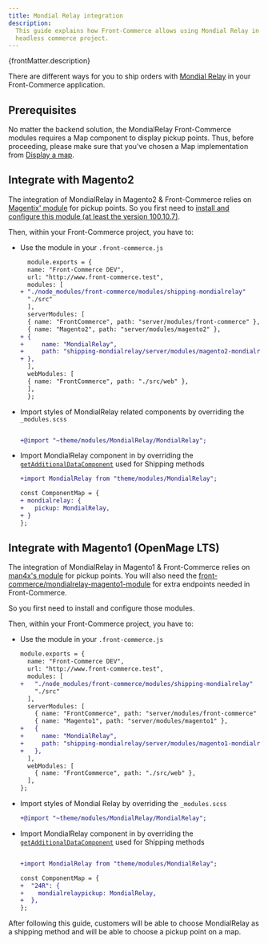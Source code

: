 ```yaml
---
title: Mondial Relay integration
description:
  This guide explains how Front-Commerce allows using Mondial Relay in a
  headless commerce project.
---
```



<p>{frontMatter.description}</p>

There are different ways for you to ship orders with
[Mondial Relay](https://www.mondialrelay.fr/) in your Front-Commerce
application.

## Prerequisites

No matter the backend solution, the MondialRelay Front-Commerce modules requires
a Map component to display pickup points. Thus, before proceeding, please make
sure that you've chosen a Map implementation from
[Display a map](/docs/2.x/advanced/features/display-a-map).

## Integrate with Magento2

<SinceVersion tag="2.10" />

The integration of MondialRelay in Magento2 & Front-Commerce relies on
[Magentix' module](https://mondialrelay.magentix.fr/fr/magento-2/) for pickup
points. So you first need to
[install and configure this module (at least the version 100.10.7)](https://mondialrelay.magentix.fr/fr/magento-2/documentation.html).

Then, within your Front-Commerce project, you have to:

- Use the module in your `.front-commerce.js`

  ```diff title=".front-commerce.js"
    module.exports = {
    name: "Front-Commerce DEV",
    url: "http://www.front-commerce.test",
    modules: [
  + "./node_modules/front-commerce/modules/shipping-mondialrelay"
    "./src"
    ],
    serverModules: [
    { name: "FrontCommerce", path: "server/modules/front-commerce" },
    { name: "Magento2", path: "server/modules/magento2" },
  + {
  +     name: "MondialRelay",
  +     path: "shipping-mondialrelay/server/modules/magento2-mondialrelay",
  + },
    ],
    webModules: [
    { name: "FrontCommerce", path: "./src/web" },
    ],
    };
  ```

- Import styles of MondialRelay related components by overriding the
  `_modules.scss`

  ```diff title='src/web/theme/modules/_modules.scss'

  +@import "~theme/modules/MondialRelay/MondialRelay";
  ```

- Import MondialRelay component in by overriding the
  [`getAdditionalDataComponent`](https://gitlab.blackswift.cloud/front-commerce/front-commerce/-/blob/784684ce56cca69ca5c2e42d5d421a8c0b4bb9c3/src/web/theme/modules/Checkout/ShippingMethod/AdditionalShippingInformation/getAdditionalDataComponent.js)
  used for Shipping methods

  ```diff title='src/web/theme/modules/Checkout/ShippingMethod/AdditionalShippingInformation/getAdditionalDataComponent.js'
  +import MondialRelay from "theme/modules/MondialRelay";

  const ComponentMap = {
  + mondialrelay: {
  +   pickup: MondialRelay,
  + }
  };
  ```

## Integrate with Magento1 (OpenMage LTS)

<SinceVersion tag="2.5" />

The integration of MondialRelay in Magento1 & Front-Commerce relies on
[man4x's module](https://github.com/OpenMageModuleFostering/man4x_mondialrelay)
for pickup points. You will also need the
[front-commerce/mondialrelay-magento1-module](https://github.com/front-commerce/magento1-module-mondialrelay-front-commerce)
for extra endpoints needed in Front-Commerce.

So you first need to install and configure those modules.

Then, within your Front-Commerce project, you have to:

- Use the module in your `.front-commerce.js`

  ```diff title=".front-commerce.js"
  module.exports = {
    name: "Front-Commerce DEV",
    url: "http://www.front-commerce.test",
    modules: [
  +   "./node_modules/front-commerce/modules/shipping-mondialrelay"
      "./src"
    ],
    serverModules: [
      { name: "FrontCommerce", path: "server/modules/front-commerce" },
      { name: "Magento1", path: "server/modules/magento1" },
  +   {
  +     name: "MondialRelay",
  +     path: "shipping-mondialrelay/server/modules/magento1-mondialrelay",
  +   },
    ],
    webModules: [
      { name: "FrontCommerce", path: "./src/web" },
    ],
  };
  ```

- Import styles of Mondial Relay by overriding the `_modules.scss`

  ```diff title='src/web/theme/modules/_modules.scss'
  +@import "~theme/modules/MondialRelay/MondialRelay";
  ```

- Import MondialRelay component in by overriding the
  [`getAdditionalDataComponent`](https://gitlab.blackswift.cloud/front-commerce/front-commerce/-/blob/784684ce56cca69ca5c2e42d5d421a8c0b4bb9c3/src/web/theme/modules/Checkout/ShippingMethod/AdditionalShippingInformation/getAdditionalDataComponent.js)
  used for Shipping methods

  ```diff title="src/web/theme/modules/Checkout/ShippingMethod/AdditionalShippingInformation/getAdditionalDataComponent.js"

  +import MondialRelay from "theme/modules/MondialRelay";

  const ComponentMap = {
  +  "24R": {
  +    mondialrelaypickup: MondialRelay,
  +  },
  };
  ```

After following this guide, customers will be able to choose MondialRelay as a
shipping method and will be able to choose a pickup point on a map.
